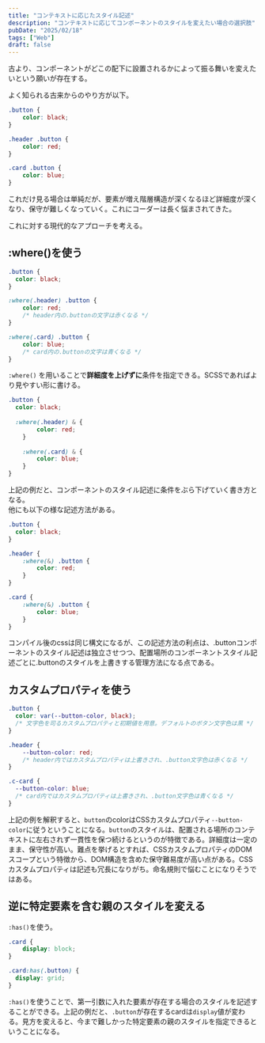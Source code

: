 ```yaml
---
title: "コンテキストに応じたスタイル記述"
description: "コンテキストに応じてコンポーネントのスタイルを変えたい場合の選択肢"
pubDate: "2025/02/18"
tags: ["Web"]
draft: false
---
```


古より、コンポーネントがどこの配下に設置されるかによって振る舞いを変えたいという願いが存在する。  

よく知られる古来からのやり方が以下。  

``` css
.button {
	color: black;
}

.header .button {
	color: red;
}

.card .button {
	color: blue;
}
```

これだけ見る場合は単純だが、要素が増え階層構造が深くなるほど詳細度が深くなり、保守が難しくなっていく。これにコーダーは長く悩まされてきた。

これに対する現代的なアプローチを考える。

## :where()を使う  

``` css
.button {
  color: black;
}

:where(.header) .button {
	color: red;
	/* header内の.buttonの文字は赤くなる */
}

:where(.card) .button {
	color: blue;
	/* card内の.buttonの文字は青くなる */
}
```

`:where()` を用いることで**詳細度を上げずに**条件を指定できる。SCSSであればより見やすい形に書ける。

``` scss
.button {
  color: black;
  
  :where(.header) & {
		color: red;
	}
	
	:where(.card) & {
		color: blue;
	}
}
```

上記の例だと、コンポーネントのスタイル記述に条件をぶら下げていく書き方となる。  
他にも以下の様な記述方法がある。  

``` scss
.button {
  color: black;
}

.header {
	:where(&) .button {
		color: red;
	}
}

.card {
	:where(&) .button {
		color: blue;
	}
}
```

コンパイル後のcssは同じ構文になるが、この記述方法の利点は、.buttonコンポーネントのスタイル記述は独立させつつ、配置場所のコンポーネントスタイル記述ごとに.buttonのスタイルを上書きする管理方法になる点である。

## カスタムプロパティを使う

```css
.button {
  color: var(--button-color, black);
  /* 文字色を司るカスタムプロパティと初期値を用意。デフォルトのボタン文字色は黒 */
}

.header {
	--button-color: red;
	/* header内ではカスタムプロパティは上書きされ、.button文字色は赤くなる */
}

.c-card {
  --button-color: blue;
  /* card内ではカスタムプロパティは上書きされ、.button文字色は青くなる */
}
```

上記の例を解釈すると、`button`のcolorはCSSカスタムプロパティ`--button-color`に従うということになる。`button`のスタイルは、配置される場所のコンテキストに左右されず一貫性を保つ続けるというのが特徴である。詳細度は一定のまま、保守性が高い。難点を挙げるとすれば、CSSカスタムプロパティのDOMスコープという特徴から、DOM構造を含めた保守難易度が高い点がある。CSSカスタムプロパティは記述も冗長になりがち。命名規則で悩むことになりそうではある。  

## 逆に特定要素を含む親のスタイルを変える

`:has()`を使う。

``` css
.card {
	display: block;
}

.card:has(.button) {
  display: grid;
}
```
`:has()`を使うことで、第一引数に入れた要素が存在する場合のスタイルを記述することができる。上記の例だと、`.button`が存在するcardは`display`値が変わる。見方を変えると、今まで難しかった特定要素の親のスタイルを指定できるということになる。
